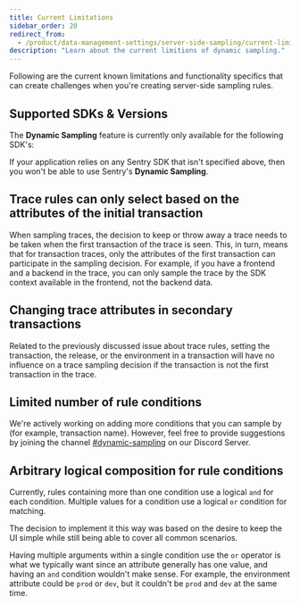 ```yaml
---
title: Current Limitations
sidebar_order: 20
redirect_from:
  - /product/data-management-settings/server-side-sampling/current-limitations/
description: "Learn about the current limitions of dynamic sampling."
---
```


<Include name="limited-avail-note.mdx" />

Following are the current known limitations and functionality specifics that can create challenges when you're creating server-side sampling rules.

## Supported SDKs & Versions

The **Dynamic Sampling** feature is currently only available for the following SDK's:

<Include name="sampling-supported-sdks.mdx" />

If your application relies on any Sentry SDK that isn't specified above, then you won't be able to use Sentry's **Dynamic Sampling**.

## Trace rules can only select based on the attributes of the initial transaction

When sampling traces, the decision to keep or throw away a trace needs to be taken when the first transaction of the trace is seen. This, in turn, means that for transaction traces, only the attributes of the first transaction can participate in the sampling decision. For example, if you have a frontend and a backend in the trace, you can only sample the trace by the SDK context available in the frontend, not the backend data.

## Changing trace attributes in secondary transactions

Related to the previously discussed issue about trace rules, setting the transaction, the release, or the environment in a transaction will have no influence on a trace sampling decision if the transaction is not the first transaction in the trace.

## Limited number of rule conditions

We're actively working on adding more conditions that you can sample by (for example, transaction name). However, feel free to provide suggestions by joining the channel [#dynamic-sampling](https://discord.com/channels/621778831602221064/1024798855058960475) on our Discord Server.

## Arbitrary logical composition for rule conditions

Currently, rules containing more than one condition use a logical `and` for each condition. Multiple values for a condition use a logical `or` condition for matching.

The decision to implement it this way was based on the desire to keep the UI simple while still being able to cover all common scenarios.

Having multiple arguments within a single condition use the `or` operator is what we typically want since an attribute generally has one value, and having an `and` condition wouldn't make sense. For example, the environment attribute could be `prod` or `dev`, but it couldn't be `prod` and `dev` at the same time.

